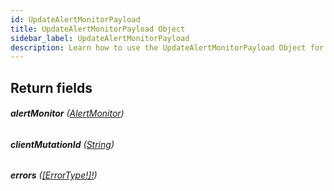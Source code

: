 ```yaml
---
id: UpdateAlertMonitorPayload
title: UpdateAlertMonitorPayload Object
sidebar_label: UpdateAlertMonitorPayload
description: Learn how to use the UpdateAlertMonitorPayload Object for Builder's API.
---
```


## Return fields

###### <b>alertMonitor</b> ([AlertMonitor](/docs/composer/builder/api/schema/object/AlertMonitor.mdx))

###### <b>clientMutationId</b> ([String](/docs/composer/builder/api/schema/scalar/String.mdx))

###### <b>errors</b> ([[ErrorType!]!](/docs/composer/builder/api/schema/object/ErrorType.mdx))

